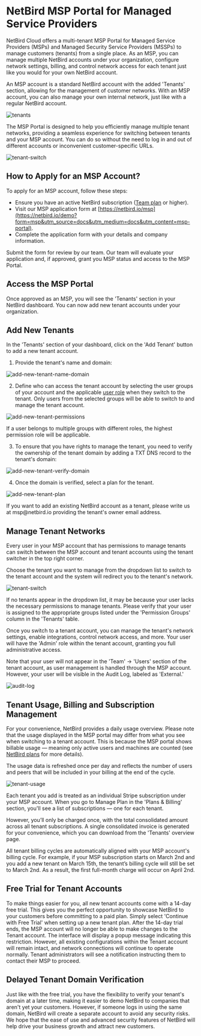 # NetBird MSP Portal for Managed Service Providers

NetBird Cloud offers a multi-tenant MSP Portal for Managed Service Providers (MSPs) and Managed Security Service Providers (MSSPs)
to manage customers (tenants) from a single place. As an MSP, you can manage multiple NetBird accounts under your organization,
configure network settings, billing, and control network access for each tenant just like you would for your own NetBird account.

An MSP account is a standard NetBird account with the added 'Tenants' section, allowing for the management of customer networks.
With an MSP account, you can also manage your own internal network, just like with a regular NetBird account.

<p>
    <img src="/docs-static/img/how-to-guides/msp-portal/tenants.png" alt="tenants" className="imagewrapper-big"/>
</p>

The MSP Portal is designed to help you efficiently manage multiple tenant networks, providing a seamless experience for
switching between tenants and your MSP account. You can do so without the need to log in and out of different accounts
or inconvenient customer-specific URLs.

<p>
    <img src="/docs-static/img/how-to-guides/msp-portal/tenant-switch.png" alt="tenant-switch" className="imagewrapper"/>
</p>

## How to Apply for an MSP Account?
To apply for an MSP account, follow these steps:

* Ensure you have an active NetBird subscription ([Team plan](https://netbird.io/pricing) or higher).
* Visit our MSP application form at [https://netbird.io/msp](https://netbird.io/demo?form=msp&utm_source=docs&utm_medium=docs&utm_content=msp-portal).
* Complete the application form with your details and company information.

Submit the form for review by our team. Our team will evaluate your application and, if approved, grant you MSP status
and access to the MSP Portal.

## Access the MSP Portal
Once approved as an MSP, you will see the 'Tenants' section in your NetBird dashboard.
You can now add new tenant accounts under your organization.

## Add New Tenants

In the 'Tenants' section of your dashboard, click on the 'Add Tenant' button to add a new tenant account.

1. Provide the tenant's name and domain:
<p>
    <img src="/docs-static/img/how-to-guides/msp-portal/add-new-tenant-name-domain.png" alt="add-new-tenant-name-domain" className="imagewrapper"/>
</p>

2. Define who can access the tenant account by selecting the user groups of your account and the applicable [user role](/how-to/add-users-to-your-network#manage-user-roles) when they switch to the tenant. Only users from the selected groups will
be able to switch to and manage the tenant account.
<p>
    <img src="/docs-static/img/how-to-guides/msp-portal/add-new-tenant-permissions.png" alt="add-new-tenant-permissions" className="imagewrapper"/>
</p>
<Note>
    If a user belongs to multiple groups with different roles, the highest permission role will be applicable.
</Note>

3. To ensure that you have rights to manage the tenant, you need to verify the ownership of the tenant domain by adding
a TXT DNS record to the tenant's domain:
<p>
    <img src="/docs-static/img/how-to-guides/msp-portal/add-new-tenant-verify-domain.png" alt="add-new-tenant-verify-domain" className="imagewrapper"/>
</p>

4. Once the domain is verified, select a plan for the tenant.

<p>
    <img src="/docs-static/img/how-to-guides/msp-portal/add-new-tenant-plan.png" alt="add-new-tenant-plan" className="imagewrapper"/>
</p>

<Note>
    If you want to add an existing NetBird account as a tenant, please write us at msp@netbird.io providing the
    tenant's owner email address.
</Note>

## Manage Tenant Networks

Every user in your MSP account that has permissions to manage tenants can switch between the MSP account and tenant
accounts using the tenant switcher in the top right corner.

Choose the tenant you want to manage from the dropdown list to switch to the tenant account and the system will redirect
you to the tenant's network.

<p>
    <img src="/docs-static/img/how-to-guides/msp-portal/tenant-switch.png" alt="tenant-switch" className="imagewrapper"/>
</p>

<Note>
    If no tenants appear in the dropdown list, it may be because your user lacks the necessary permissions to manage tenants.
    Please verify that your user is assigned to the appropriate groups listed under the 'Permission Groups' column in the 'Tenants'
    table.
</Note>

Once you switch to a tenant account, you can manage the tenant's network settings, enable integrations, control network access, and more.
Your user will have the 'Admin' role within the tenant account, granting you full administrative access.

Note that your user will not appear in the 'Team' -> 'Users' section of the tenant account, as user management is handled
through the MSP account. However, your user will be visible in the Audit Log, labeled as 'External.'

<p>
    <img src="/docs-static/img/how-to-guides/msp-portal/tenant-audit-log.png" alt="audit-log" className="imagewrapper-big"/>
</p>

## Tenant Usage, Billing and Subscription Management

For your convenience, NetBird provides a daily usage overview.
Please note that the usage displayed in the MSP portal may differ from what you see when switching to a tenant account.
This is because the MSP portal shows billable usage — meaning only active users and machines are counted
(see [NetBird plans](/how-to/plans-and-billing#net-bird-plans) for more details).

The usage data is refreshed once per day and reflects the number of users and peers that will be included in your billing at the end of the cycle.

<p>
    <img src="/docs-static/img/how-to-guides/msp-portal/tenant-usage.png" alt="tenant-usage" className="imagewrapper-big"/>
</p>

Each tenant you add is treated as an individual Stripe subscription under your MSP account. When you go to Manage Plan
in the 'Plans & Billing' section, you'll see a list of subscriptions — one for each tenant.

However, you’ll only be charged once, with the total consolidated amount across all tenant subscriptions.
A single consolidated invoice is generated for your convenience, which you can download from the 'Tenants' overview page.

<Note>
    All tenant billing cycles are automatically aligned with your MSP account's billing cycle.
    For example, if your MSP subscription starts on March 2nd and you add a new tenant on March 15th,
    the tenant’s billing cycle will still be set to March 2nd. As a result, the first full-month charge will occur on April 2nd.
</Note>

## Free Trial for Tenant Accounts

To make things easier for you, all new tenant accounts come with a 14-day free trial. This gives you the perfect opportunity
to showcase NetBird to your customers before committing to a paid plan. Simply select 'Continue with Free Trial' when
setting up a new tenant plan.  After the 14-day trial ends, the MSP account will no longer be able to make changes to the Tenant account. The interface will display a popup message indicating this restriction. However, all existing configurations within the Tenant account will remain intact, and network connections will continue to operate normally. Tenant administrators will see a notification instructing them to contact their MSP to proceed.

## Delayed Tenant Domain Verification

Just like with the free trial, you have the flexibility to verify your tenant's domain at a later time, making it easier
to demo NetBird to companies that aren't yet your customers. However, if someone logs in using the same domain, NetBird will
create a separate account to avoid any security risks. We hope that the ease of use and advanced security features of NetBird will help drive
your business growth and attract new customers.